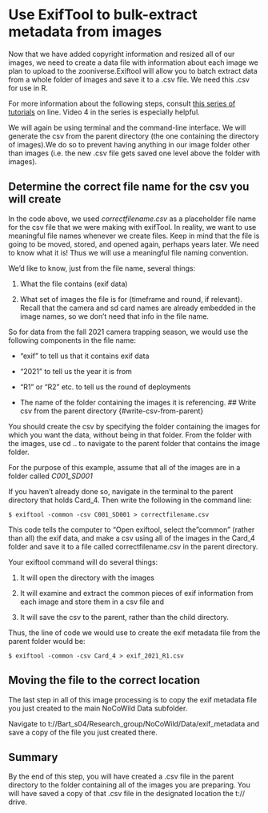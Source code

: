 # Use ExifTool to bulk-extract metadata from images {#extract-metadata-from-images}

Now that we have added copyright information and resized all of our images, we need to create a data file with information about each image we plan to upload to the zooniverse.Exiftool will allow you to batch extract data from a whole folder of images and save it to a .csv file. We need this .csv for use in R.

For more information about the following steps, consult [this series of tutorials](https://www.weareavp.com/exiftool-tutorial-series) on line. Video 4 in the series is especially helpful.

We will again be using terminal and the command-line interface. We will generate the csv from the parent directory (the one containing the directory of images).We do so to prevent having anything in our image folder other than images (i.e. the new .csv file gets saved one level above the folder with images).

## Determine the correct file name for the csv you will create {#get-correct-csv-name}

In the code above, we used *correctfilename.csv* as a placeholder file name for the csv file that we were making with exifTool. In reality, we want to use meaningful file names whenever we create files. Keep in mind that the file is going to be moved, stored, and opened again, perhaps years later. We need to know what it is! Thus we will use a meaningful file naming convention.

We'd like to know, just from the file name, several things:

1.  What the file contains (exif data)

2.  What set of images the file is for (timeframe and round, if relevant). Recall that the camera and sd card names are already embedded in the image names, so we don't need that info in the file name.

So for data from the fall 2021 camera trapping season, we would use the following components in the file name:

-   "exif" to tell us that it contains exif data

-   "2021" to tell us the year it is from

-   "R1" or "R2" etc. to tell us the round of deployments

-   The name of the folder containing the images it is referencing. \## Write csv from the parent directory {#write-csv-from-parent}

You should create the csv by specifying the folder containing the images for which you want the data, without being in that folder. From the folder with the images, use cd .. to navigate to the parent folder that contains the image folder.

For the purpose of this example, assume that all of the images are in a folder called *C001_SD001*

If you haven't already done so, navigate in the terminal to the parent directory that holds Card_4. Then write the following in the command line:

`$ exiftool -common -csv C001_SD001 > correctfilename.csv`

This code tells the computer to "Open exiftool, select the"common" (rather than all) the exif data, and make a csv using all of the images in the Card_4 folder and save it to a file called correctfilename.csv in the parent directory.

Your exiftool command will do several things:

1.  It will open the directory with the images

2.  It will examine and extract the common pieces of exif information from each image and store them in a csv file and

3.  It will save the csv to the parent, rather than the child directory.

Thus, the line of code we would use to create the exif metadata file from the parent folder would be:

`$ exiftool -common -csv Card_4 > exif_2021_R1.csv`

## Moving the file to the correct location

The last step in all of this image processing is to copy the exif metadata file you just created to the main NoCoWild Data subfolder.

Navigate to t://Bart_s04/Research_group/NoCoWild/Data/exif_metadata and save a copy of the file you just created there.

## Summary

By the end of this step, you will have created a .csv file in the parent directory to the folder containing all of the images you are preparing. You will have saved a copy of that .csv file in the designated location the t:// drive.
